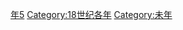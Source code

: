 {{Catnav|頁面分類|历史|歷史時代|年|18世纪各年}}
{{Commons category|1715}}

[[Category:1710年代|年5]]
[[Category:18世纪各年|Category:18世纪各年]]
[[Category:未年|Category:未年]]